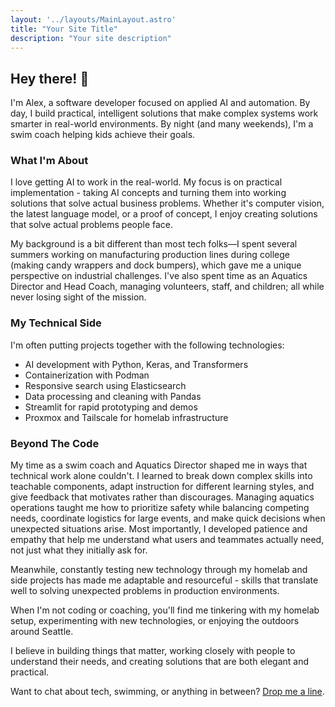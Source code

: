```yaml
---
layout: '../layouts/MainLayout.astro'
title: "Your Site Title"
description: "Your site description"
---
```


## Hey there! 👋

I'm Alex, a software developer focused on applied AI and automation. By day, I build practical, intelligent solutions that make complex systems work smarter in real-world environments. By night (and many weekends), I'm a swim coach helping kids achieve their goals.

### What I'm About

I love getting AI to work in the real-world. My focus is on practical implementation - taking AI concepts and turning them into working solutions that solve actual business problems. Whether it's computer vision, the latest language model, or a proof of concept, I enjoy creating solutions that solve actual problems people face.

My background is a bit different than most tech folks—I spent several summers working on manufacturing production lines during college (making candy wrappers and dock bumpers), which gave me a unique perspective on industrial challenges. I've also spent time as an Aquatics Director and Head Coach, managing volunteers, staff, and children; all while never losing sight of the mission.

### My Technical Side
I'm often putting projects together with the following technologies:

- AI development with Python, Keras, and Transformers
- Containerization with Podman 
- Responsive search using Elasticsearch
- Data processing and cleaning with Pandas
- Streamlit for rapid prototyping and demos
- Proxmox and Tailscale for homelab infrastructure

### Beyond The Code

My time as a swim coach and Aquatics Director shaped me in ways that technical work alone couldn't. I learned to break down complex skills into teachable components, adapt instruction for different learning styles, and give feedback that motivates rather than discourages. Managing aquatics operations taught me how to prioritize safety while balancing competing needs, coordinate logistics for large events, and make quick decisions when unexpected situations arise. Most importantly, I developed patience and empathy that help me understand what users and teammates actually need, not just what they initially ask for.

Meanwhile, constantly testing new technology through my homelab and side projects has made me adaptable and resourceful - skills that translate well to solving unexpected problems in production environments.

When I'm not coding or coaching, you'll find me tinkering with my homelab setup, experimenting with new technologies, or enjoying the outdoors around Seattle.

I believe in building things that matter, working closely with people to understand their needs, and creating solutions that are both elegant and practical.

Want to chat about tech, swimming, or anything in between? [Drop me a line](/contact).
